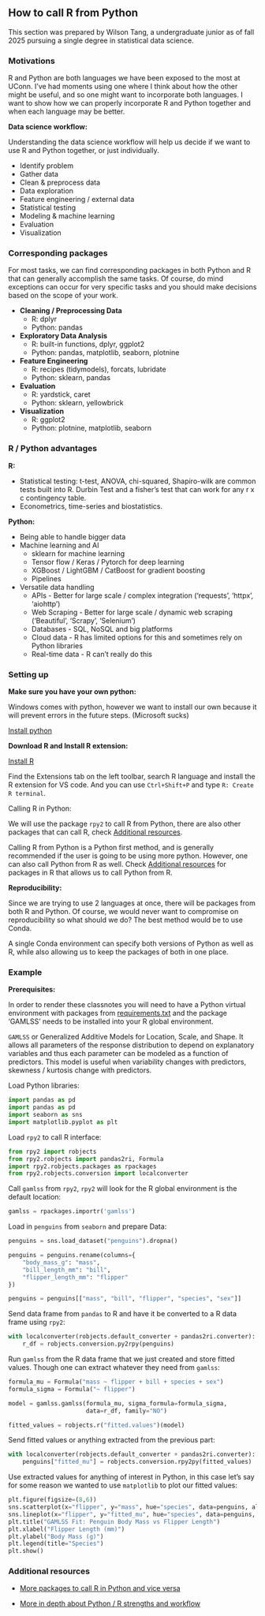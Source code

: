 ## How to call R from Python

This section was prepared by Wilson Tang, a undergraduate junior as of fall 2025
pursuing a single degree in statistical data science.

### Motivations

R and Python are both languages we have been exposed to the most at UConn. I've
had moments using one where I think about how the other might be useful, and so
one might want to incorporate both languages. I want to show how we can properly
incorporate R and Python together and when each language may be better.

**Data science workflow:**

Understanding the data science workflow will help us decide if we want to use
R and Python together, or just individually.

- Identify problem  
- Gather data  
- Clean & preprocess data  
- Data exploration  
- Feature engineering / external data
- Statistical testing  
- Modeling & machine learning  
- Evaluation  
- Visualization

### Corresponding packages

For most tasks, we can find corresponding packages in both Python and R that can
generally accomplish the same tasks. Of course, do mind exceptions can occur for
very specific tasks and you should make decisions based on the scope of your 
work.

- **Cleaning / Preprocessing Data**
  - R: dplyr
  - Python: pandas

- **Exploratory Data Analysis**
  - R: built-in functions, dplyr, ggplot2
  - Python: pandas, matplotlib, seaborn, plotnine

- **Feature Engineering**
  - R: recipes (tidymodels), forcats, lubridate
  - Python: sklearn, pandas

- **Evaluation**
  - R: yardstick, caret
  - Python: sklearn, yellowbrick

- **Visualization**
  - R: ggplot2
  - Python: plotnine, matplotlib, seaborn

### R / Python advantages

**R:**

- Statistical testing: t-test, ANOVA, chi-squared, Shapiro-wilk are common tests
built into R. Durbin Test and a fisher's test that can work for any r x c 
contingency table.
- Econometrics, time-series and biostatistics.

**Python:**

- Being able to handle bigger data
- Machine learning and AI
    - sklearn for machine learning
    - Tensor flow / Keras / Pytorch for deep learning
    - XGBoost / LightGBM / CatBoost for gradient boosting
    - Pipelines    
- Versatile data handling
    - APIs - Better for large scale / complex integration ('requests', 'httpx',
      'aiohttp')
    - Web Scraping - Better for large scale / dynamic web scraping ('Beautiful',
      'Scrapy', 'Selenium')
    - Databases - SQL, NoSQL and big platforms
    - Cloud data - R has limited options for this and sometimes rely on Python
      libraries
    - Real-time data - R can't really do this

### Setting up

**Make sure you have your own python:**

Windows comes with python, however we want to install our own because it will
prevent errors in the future steps. (Microsoft sucks)

[Install python](https://www.python.org/downloads/)

**Download R and Install R extension:**

[Install R](https://cran.r-project.org/bin/windows/base/)

Find the Extensions tab on the left toolbar, search R language and install the
R extension for VS code. And you can use `Ctrl+Shift+P` and type 
`R: Create R terminal`.

Calling R in Python:

We will use the package `rpy2` to call R from Python, there are also other
packages that can call R, check [Additional resources](#additional-resources).

Calling R from Python is a Python first method, and is generally recommended if
the user is going to be using more python. However, one can also call Python
from R as well. Check [Additional resources](#additional-resources) for packages
in R that allows us to call Python from R.

**Reproducibility:**

Since we are trying to use 2 languages at once, there will be packages from both
R and Python. Of course, we would never want to compromise on reproducibility so
what should we do? The best method would be to use Conda.

A single Conda environment can specify both versions of Python as well as R,
while also allowing us to keep the packages of both in one place.

### Example

**Prerequisites:**

In order to render these classnotes you will need to have a Python virtual
environment with packages from 
[requirements.txt](https://github.com/statds/ids-f25/blob/main/requirements.txt)
and the package 'GAMLSS' needs to be installed into your R global environment.

`GAMLSS`  or Generalized Additive Models for Location, Scale, and Shape. It
allows all parameters of the response distribution to depend on explanatory
variables and thus each parameter can be modeled as a function of predictors.
This model is useful when variability changes with predictors, skewness / 
kurtosis change with predictors.

Load Python libraries:

```python
import pandas as pd  
import pandas as pd
import seaborn as sns
import matplotlib.pyplot as plt
```

Load `rpy2` to call R interface:

```python
from rpy2 import robjects
from rpy2.robjects import pandas2ri, Formula
import rpy2.robjects.packages as rpackages
from rpy2.robjects.conversion import localconverter
```

Call `gamlss` from `rpy2`, `rpy2` will look for the R global environment is the 
default location:

```python
gamlss = rpackages.importr('gamlss')
```

Load in `penguins` from `seaborn` and prepare Data:

```python
penguins = sns.load_dataset("penguins").dropna()

penguins = penguins.rename(columns={
    "body_mass_g": "mass",
    "bill_length_mm": "bill",
    "flipper_length_mm": "flipper"
})

penguins = penguins[["mass", "bill", "flipper", "species", "sex"]]
```

Send data frame from `pandas` to R and have it be converted to a R data frame 
using `rpy2`:

```python
with localconverter(robjects.default_converter + pandas2ri.converter):
    r_df = robjects.conversion.py2rpy(penguins)
```    

Run `gamlss` from the R data frame that we just created and store fitted values. 
Though one can extract whatever they need from `gamlss`:

```python
formula_mu = Formula("mass ~ flipper + bill + species + sex")
formula_sigma = Formula("~ flipper")

model = gamlss.gamlss(formula_mu, sigma_formula=formula_sigma,
                      data=r_df, family="NO")

fitted_values = robjects.r("fitted.values")(model) 
```

Send fitted values or anything extracted from the previous part:

```python
with localconverter(robjects.default_converter + pandas2ri.converter):
    penguins["fitted_mu"] = robjects.conversion.rpy2py(fitted_values)
```  

Use extracted values for anything of interest in Python, in this case let's say 
for some reason we wanted to use `matplotlib` to plot our fitted values:

```python
plt.figure(figsize=(8,6))
sns.scatterplot(x="flipper", y="mass", hue="species", data=penguins, alpha=0.6)
sns.lineplot(x="flipper", y="fitted_mu", hue="species", data=penguins, lw=2)
plt.title("GAMLSS Fit: Penguin Body Mass vs Flipper Length")
plt.xlabel("Flipper Length (mm)")
plt.ylabel("Body Mass (g)")
plt.legend(title="Species")
plt.show()
```

### Additional resources

- [More packages to call R in Python and vice versa](https://www.datacamp.com/tutorial/using-both-python-r)

- [More in depth about Python / R strengths and workflow](https://www.business-science.io/business/2018/10/08/python-and-r.html)
